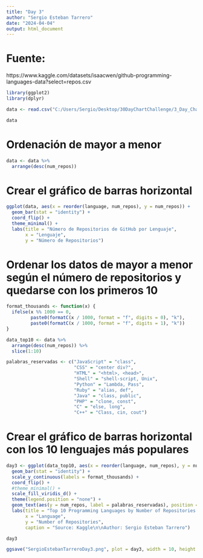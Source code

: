 ---
title: "Day 3"
author: "Sergio Esteban Tarrero"
date: "2024-04-04"
output: html_document
---

# Fuente:
https://www.kaggle.com/datasets/isaacwen/github-programming-languages-data?select=repos.csv

```{r setup, include=FALSE}
library(ggplot2)
library(dplyr)
```

```{r}
data <- read.csv("C:/Users/Sergio/Desktop/30DayChartChallenge/3_Day_Chart/repos.csv")
```

```{r}
data
```

# Ordenación de mayor a menor
```{r}
data <- data %>%
  arrange(desc(num_repos))
```

# Crear el gráfico de barras horizontal
```{r}

ggplot(data, aes(x = reorder(language, num_repos), y = num_repos)) +
  geom_bar(stat = "identity") +
  coord_flip() + 
  theme_minimal() +
  labs(title = "Número de Repositorios de GitHub por Lenguaje",
       x = "Lenguaje",
       y = "Número de Repositorios")
```

# Ordenar los datos de mayor a menor según el número de repositorios y quedarse con los primeros 10

```{r}
format_thousands <- function(x) {
  ifelse(x %% 1000 == 0,
         paste0(formatC(x / 1000, format = "f", digits = 0), "k"),
         paste0(formatC(x / 1000, format = "f", digits = 1), "k"))
}
```

```{r}
data_top10 <- data %>%
  arrange(desc(num_repos)) %>%
  slice(1:10)

```

```{r}
palabras_reservadas <- c("JavaScript" = "class", 
                         "CSS" = "center div?", 
                         "HTML" = "<html>, <head>", 
                         "Shell" = "shell-script, Unix", 
                         "Python" = "Lambda, Pass", 
                         "Ruby" = "alias, def", 
                         "Java" = "class, public", 
                         "PHP" = "clone, const", 
                         "C" = "else, long", 
                         "C++" = "Class, cin, cout")
```

# Crear el gráfico de barras horizontal con los 10 lenguajes más populares
```{r}
day3 <- ggplot(data_top10, aes(x = reorder(language, num_repos), y = num_repos, fill = language)) +
  geom_bar(stat = "identity") +
  scale_y_continuous(labels = format_thousands) +
  coord_flip() +
  #theme_minimal() +
  scale_fill_viridis_d() +
  theme(legend.position = "none") +
  geom_text(aes(y = num_repos, label = palabras_reservadas), position = position_nudge(x = -0.0), hjust = -0.05, size = 4, color = "black") +
  labs(title = "Top 10 Programming Languages by Number of Repositories on GitHub",
       x = "Language",
       y = "Number of Repositories",
       caption = "Source: Kaggle\n\nAuthor: Sergio Esteban Tarrero")

day3
```



```{r}
ggsave("SergioEstebanTarreroDay3.png", plot = day3, width = 10, height = 8, dpi = 300)
```




